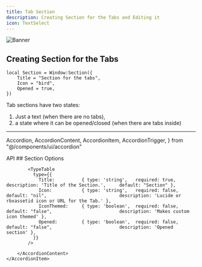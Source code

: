 ```yaml
---
title: Tab Section
description: Creating Section for the Tabs and Editing it
icon: TextSelect
---
```





<img 
  alt="Banner" 
  src="/banners/tabsection.png" 
  className="rounded-lg" 
/>


## Creating Section for the Tabs

```luau
local Section = Window:Section({
    Title = "Section for the tabs",
    Icon = "bird",
    Opened = true,
})
```

Tab sections have two states: 
1. Just a text (when there are no tabs), 
2. a state where it can be opened/closed (when there are tabs inside)



<hr/>

  Accordion,
  AccordionContent,
  AccordionItem,
  AccordionTrigger,
} from "@/components/ui/accordion"

<Accordion type="single"  collapsible>
    <AccordionItem value="item-1">
        <AccordionTrigger>API</AccordionTrigger>
        <AccordionContent>
            ## Section Options
            
            <TypeTable
              type={{
                Title:          { type: 'string',   required: true,  description: 'Title of the Section.',     default: "Section" },
                Icon:           { type: 'string',   required: false, default: "nil",                           description: 'Lucide or rbxassetid icon or URL for the Tab.' },
                IconThemed:     { type: 'boolean',  required: false, default: "false",                         description: 'Makes custom icon themed' }, 
                Opened:         { type: 'boolean',  required: false, default: "false",                         description: 'Opened section' }, 
              }}
            />
            
        </AccordionContent>
    </AccordionItem>
</Accordion>

